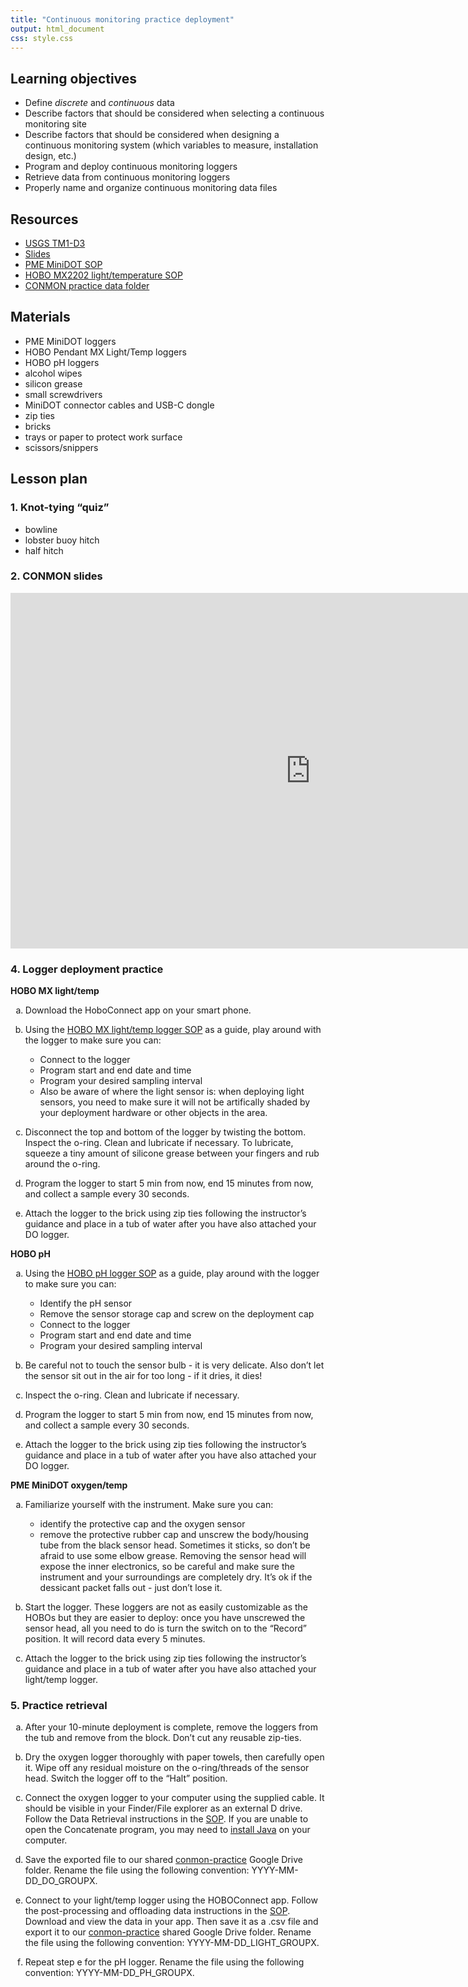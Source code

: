 ```yaml
---
title: "Continuous monitoring practice deployment"
output: html_document
css: style.css
---
```


## Learning objectives

* Define *discrete* and *continuous* data
* Describe factors that should be considered when selecting a continuous monitoring site
* Describe factors that should be considered when designing a continuous monitoring system (which variables to measure, installation design, etc.)
* Program and deploy continuous monitoring loggers
* Retrieve data from continuous monitoring loggers
* Properly name and organize continuous monitoring data files


## Resources

* [USGS TM1-D3](https://pubs.usgs.gov/tm/2006/tm1D3/pdf/TM1D3.pdf)
* [Slides](https://docs.google.com/presentation/d/1G7hgNhtZciZUJGy8lcRW-A57cRLWK2LmEA4Hlgndnng/)
* [PME MiniDOT SOP](https://smr-monitoring.github.io/sop/do-logger-pme.html)
* [HOBO MX2202 light/temperature SOP](https://smr-monitoring.github.io/sop/light-temp-logger-hobo.html)
* [CONMON practice data folder](https://drive.google.com/drive/folders/1c7jRuruyRQ1XK1NwUmhh8p1N0XJrPela?usp=sharing)


## Materials

* PME MiniDOT loggers
* HOBO Pendant MX Light/Temp loggers
* HOBO pH loggers
* alcohol wipes
* silicon grease
* small screwdrivers
* MiniDOT connector cables and USB-C dongle
* zip ties
* bricks
* trays or paper to protect work surface
* scissors/snippers


## Lesson plan

### 1. Knot-tying "quiz"

* bowline
* lobster buoy hitch
* half hitch


### 2. CONMON slides
<iframe src="https://docs.google.com/presentation/d/1G7hgNhtZciZUJGy8lcRW-A57cRLWK2LmEA4Hlgndnng/embed?start=false&loop=false&delayms=5000" frameborder="0" width="960" height="569" allowfullscreen="true" mozallowfullscreen="true" webkitallowfullscreen="true" data-external="1"></iframe>

### 4. Logger deployment practice

**HOBO MX light/temp**

a. Download the HoboConnect app on your smart phone.

b. Using the [HOBO MX light/temp logger SOP](https://smr-monitoring.github.io/sop/light-temp-logger-hobo.html) as a guide, play around with the logger to make sure you can:
      
    * Connect to the logger
    * Program start and end date and time
    * Program your desired sampling interval
    * Also be aware of where the light sensor is: when deploying light sensors, you       need to make sure it will not be artifically shaded by your deployment  hardware or other objects in the area.

c. Disconnect the top and bottom of the logger by twisting the bottom. Inspect the o-ring. Clean and lubricate if necessary. To lubricate, squeeze a tiny amount of silicone grease between your fingers and rub around the o-ring.  

c. Program the logger to start 5 min from now, end 15 minutes from now, and collect a sample every 30 seconds.

d. Attach the logger to the brick using zip ties following the instructor's guidance and place in a tub of water after you have also attached your DO logger. 

**HOBO pH**

a. Using the [HOBO pH logger SOP](https://smr-monitoring.github.io/sop/ph-logger-hobo.html) as a guide, play around with the logger to make sure you can:
      
    * Identify the pH sensor
    * Remove the sensor storage cap and screw on the deployment cap
    * Connect to the logger
    * Program start and end date and time
    * Program your desired sampling interval
  
b. Be careful not to touch the sensor bulb - it is very delicate. Also don't let the sensor sit out in the air for too long - if it dries, it dies!

c. Inspect the o-ring. Clean and lubricate if necessary.   

c. Program the logger to start 5 min from now, end 15 minutes from now, and collect a sample every 30 seconds.

d. Attach the logger to the brick using zip ties following the instructor's guidance and place in a tub of water after you have also attached your DO logger. 


**PME MiniDOT oxygen/temp**

a. Familiarize yourself with the instrument. Make sure you can:

    * identify the protective cap and the oxygen sensor
    * remove the protective rubber cap and unscrew the body/housing tube from the black sensor head. Sometimes it sticks, so don't be afraid to use some elbow grease. Removing the sensor head will expose the inner electronics, so be careful and make sure the instrument and your surroundings are completely dry. It's ok if the dessicant packet falls out - just don't lose it.
  
b. Start the logger. These loggers are not as easily customizable as the HOBOs but they are easier to deploy: once you have unscrewed the sensor head, all you need to do is turn the switch on to the "Record" position. It will record data every 5 minutes.

c. Attach the logger to the brick using zip ties following the instructor's guidance and place in a tub of water after you have also attached your light/temp logger. 

### 5. Practice retrieval

a. After your 10-minute deployment is complete, remove the loggers from the tub and remove from the block. Don't cut any reusable zip-ties.

b. Dry the oxygen logger thoroughly with paper towels, then carefully open it. Wipe off any residual moisture on the o-ring/threads of the sensor head. Switch the logger off to the "Halt" position.

c. Connect the oxygen logger to your computer using the supplied cable. It should be visible in your Finder/File explorer as an external D drive. Follow the Data Retrieval instructions in the [SOP](https://smr-monitoring.github.io/sop/do-logger-pme.html). If you are unable to open the Concatenate program, you may need to [install Java](https://www.java.com/en/download/help/download_options.html) on your computer.

d. Save the exported file to our shared [conmon-practice](https://drive.google.com/drive/folders/1c7jRuruyRQ1XK1NwUmhh8p1N0XJrPela?usp=sharing) Google Drive folder. Rename the file using the following convention: YYYY-MM-DD_DO_GROUPX. 

e. Connect to your light/temp logger using the HOBOConnect app. Follow the post-processing and offloading data instructions in the [SOP](https://smr-monitoring.github.io/sop/light-temp-logger-hobo.html). Download and view the data in your app. Then save it as a .csv file and export it to our [conmon-practice](https://drive.google.com/drive/folders/1c7jRuruyRQ1XK1NwUmhh8p1N0XJrPela?usp=sharing) shared Google Drive folder. Rename the file using the following convention: YYYY-MM-DD_LIGHT_GROUPX.

f. Repeat step e for the pH logger. Rename the file using the following convention: YYYY-MM-DD_PH_GROUPX.




